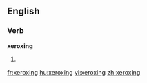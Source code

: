 ==English==

===Verb===
'''xeroxing'''

# {{present participle of|[[xerox]]}}

[[fr:xeroxing]]
[[hu:xeroxing]]
[[vi:xeroxing]]
[[zh:xeroxing]]